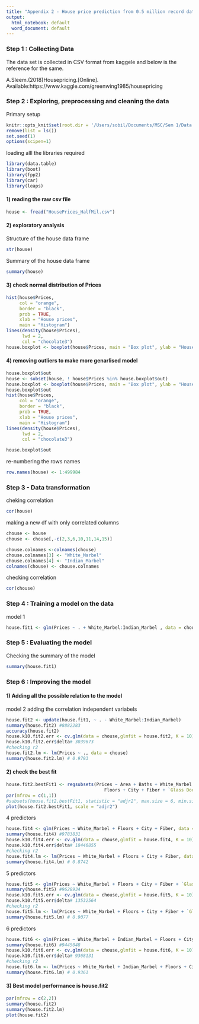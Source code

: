 ```yaml
---
title: "Appendix 2 - House price prediction from 0.5 million record data set"
output:
  html_notebook: default
  word_document: default
---
```


### Step 1 : Collecting Data
The data set is collected in CSV format from kaggele and below is the reference for the same.

A.Sleem.(2018)Housepricing.[Online].
Available:https://www.kaggle.com/greenwing1985/housepricing

### Step 2 : Exploring, preprocessing and cleaning the data
Primary setup
```r
knitr::opts_knit$set(root.dir = '/Users/sobil/Documents/MSC/Sem 1/Data Mining & Machine Learning/Project/L5_house/')
remove(list = ls())
set.seed(1)
options(scipen=1)
```

loading alll the libraries required
```r
library(data.table)
library(boot)
library(fpp2)
library(car)
library(leaps)
```

#### 1) reading the raw csv file
```r
house <- fread("HousePrices_HalfMil.csv")
```

#### 2) exploratory analysis 
Structure of the house data frame
```r
str(house)
```

Summary of the house data frame
```r
summary(house)
```

#### 3) check normal distribution of Prices
```r
hist(house$Prices,
     col = "orange",
     border = "black",
     prob = TRUE,
     xlab = "House prices",
     main = "Histogram")
lines(density(house$Prices),
      lwd = 2,
      col = "chocolate3")
house.boxplot <- boxplot(house$Prices, main = "Box plot", ylab = "House prices")
```

#### 4) removing outliers to make more genarlised  model
```r
house.boxplot$out
house <- subset(house, ! house$Prices %in% house.boxplot$out)
house.boxplot <- boxplot(house$Prices, main = "Box plot", ylab = "House prices")
house.boxplot$out
hist(house$Prices,
     col = "orange",
     border = "black",
     prob = TRUE,
     xlab = "House prices",
     main = "Histogram")
lines(density(house$Prices),
      lwd = 2,
      col = "chocolate3")
```

```r
house.boxplot$out
```

re-numbering the rows names
```r
row.names(house) <- 1:499984
```

### Step 3 - Data transformation 
cheking correlation
```r
cor(house)
```

making a new df with only correlated columns
```r
chouse <- house
chouse <- chouse[,-c(2,3,6,10,11,14,15)]

chouse.colnames <-colnames(chouse)
chouse.colnames[3] <- "White_Marbel"
chouse.colnames[4] <- "Indian_Marbel"
colnames(chouse) <- chouse.colnames
```

checking correlation
```r
cor(chouse)
```

### Step 4 : Training a model on the data
model 1
```r
house.fit1 <- glm(Prices ~ . + White_Marbel:Indian_Marbel , data = chouse)
```

### Step 5 : Evaluating the model
Checking the summary of the model
```r
summary(house.fit1)
```

### Step 6 : Improving the model
#### 1) Adding all the possible relation to the model
model 2
adding the correlation independent variabels
```r
house.fit2 <- update(house.fit1, ~ . - White_Marbel:Indian_Marbel)
summary(house.fit2) #8882283
accuracy(house.fit2)
house.k10.fit2.err <- cv.glm(data = chouse,glmfit = house.fit2, K = 10)
house.k10.fit2.err$delta# 3039673
#checking r2
house.fit2.lm <- lm(Prices ~ ., data = chouse)
summary(house.fit2.lm) # 0.9793
```

#### 2) check the best fit 
```r
house.fit2.bestFit1 <- regsubsets(Prices ~ Area + Baths + White_Marbel + Indian_Marbel + 
                                     Floors + City + Fiber + `Glass Doors`, data = chouse, nbest = 1, nvmax = 6)
par(mfrow = c(1,1))
#subsets(house.fit2.bestFit1, statistic = "adjr2", max.size = 6, min.size = 1)
plot(house.fit2.bestFit1, scale = "adjr2")
```

4 predictors
```r
house.fit4 <- glm(Prices ~ White_Marbel + Floors + City + Fiber, data = chouse)
summary(house.fit4) #9783831
house.k10.fit4.err <- cv.glm(data = chouse,glmfit = house.fit4, K = 10)
house.k10.fit4.err$delta# 18446855
#checking r2
house.fit4.lm <- lm(Prices ~ White_Marbel + Floors + City + Fiber, data = chouse)
summary(house.fit4.lm) # 0.8742
```

5 predictors
```r
house.fit5 <- glm(Prices ~ White_Marbel + Floors + City + Fiber + `Glass Doors`, data = chouse)
summary(house.fit5) #9628934
house.k10.fit5.err <- cv.glm(data = chouse,glmfit = house.fit5, K = 10)
house.k10.fit5.err$delta# 13532564
#checking r2
house.fit5.lm <- lm(Prices ~ White_Marbel + Floors + City + Fiber + `Glass Doors`, data = chouse)
summary(house.fit5.lm) # 0.9077
```

6 predictors
```r
house.fit6 <- glm(Prices ~ White_Marbel + Indian_Marbel + Floors + City + Fiber + `Glass Doors`, data = chouse)
summary(house.fit6) #9445048
house.k10.fit6.err <- cv.glm(data = chouse,glmfit = house.fit6, K = 10)
house.k10.fit6.err$delta# 9368131
#checking r2
house.fit6.lm <- lm(Prices ~ White_Marbel + Indian_Marbel + Floors + City + Fiber + `Glass Doors`, data = chouse)
summary(house.fit6.lm) # 0.9361
```

#### 3) Best model performance is house.fit2
```r
par(mfrow = c(2,2))
summary(house.fit2)
summary(house.fit2.lm)
plot(house.fit2)
```


